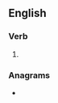==English==

===Verb===
{{head|en|verb form}}

# {{en-third-person singular of|reline}}

===Anagrams===
* {{anagrams|en|a=eeilnrs|Leiners|liernes|reels in}}